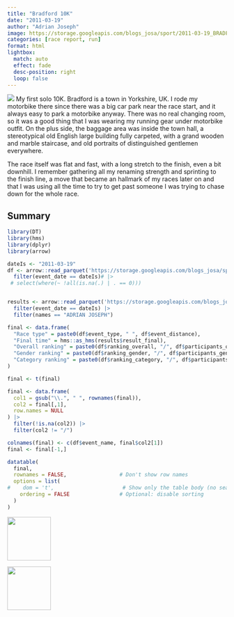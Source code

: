 ```yaml
---
title: "Bradford 10K"
date: "2011-03-19"
author: "Adrian Joseph"
image: https://storage.googleapis.com/blogs_josa/sport/2011-03-19_BRADFORD_10K/img/00.png
categories: [race report, run]
format: html
lightbox:
  match: auto
  effect: fade
  desc-position: right
  loop: false
---
```


![](https://storage.googleapis.com/blogs_josa/sport/2011-03-19_BRADFORD_10K/img/00.png)
My first solo 10K. Bradford is a town in Yorkshire, UK. I rode my motorbike there since there was a big car park near the race start, and it always easy to park a motorbike anyway. There was no real changing room, so it was a good thing that I was wearing my running gear under motorbike outfit. On the plus side, the baggage area was inside the town hall, a stereotypical old English large building fully carpeted, with a grand wooden and marble staircase, and old portraits of distinguished gentlemen everywhere.

The race itself was flat and fast, with a long stretch to the finish, even a bit downhill. I remember gathering all my renaming strength and sprinting to the finish line, a move that became an hallmark of my races later on and that I was using all the time to try to get past someone I was trying to chase down for the whole race.

## Summary
```r
library(DT)
library(hms)
library(dplyr)
library(arrow)

dateIs <- "2011-03-19"
df <- arrow::read_parquet('https://storage.googleapis.com/blogs_josa/sport/parquets/main_dataset.parquet') |>
  filter(event_date == dateIs)# |>
 # select(where(~ !all(is.na(.) | . == 0)))


results <- arrow::read_parquet('https://storage.googleapis.com/blogs_josa/sport/parquets/all_results.parquet') |>
  filter(event_date == dateIs) |>
  filter(names == "ADRIAN JOSEPH")

final <- data.frame(
  "Race type" = paste0(df$event_type, " ", df$event_distance),
  "Final time" = hms::as_hms(results$result_final),
  "Overall ranking" = paste0(df$ranking_overall, "/", df$participants_overall),
  "Gender ranking" = paste0(df$ranking_gender, "/", df$participants_gender),
  "Category ranking" = paste0(df$ranking_category, "/", df$participants_category)
)

final <- t(final)

final <- data.frame(
  col1 = gsub("\\.", " ", rownames(final)),
  col2 = final[,1], 
  row.names = NULL
) |>
  filter(!is.na(col2)) |>
  filter(col2 != "/")

colnames(final) <- c(df$event_name, final$col2[1])
final <- final[-1,]

datatable(
  final,
  rownames = FALSE,                 # Don't show row names
  options = list(
#    dom = 't',                      # Show only the table body (no search, no pagination, no header)
    ordering = FALSE                # Optional: disable sorting
  )
)
```



::: {layout-ncol=4}
![](https://storage.googleapis.com/blogs_josa/sport/2011-03-19_BRADFORD_10K/img/00.png){ width="100" group="hi" }

![](https://storage.googleapis.com/blogs_josa/sport/2011-03-19_BRADFORD_10K/img/02.jpg){ width="100" group="hi" }


:::
